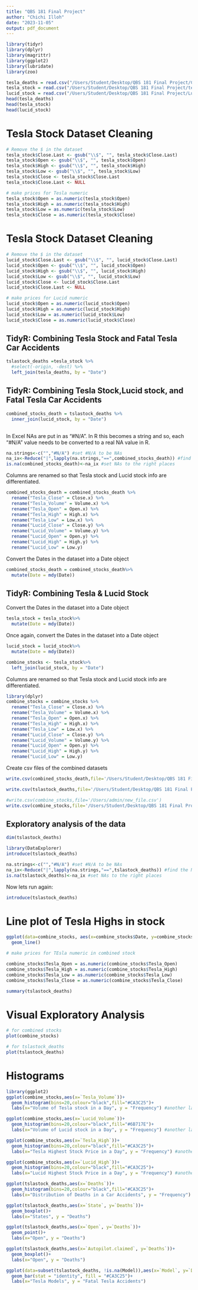 ```yaml
---
title: "QBS 181 Final Project"
author: "Chichi Illoh"
date: "2023-11-05"
output: pdf_document
---
```

```r

library(tidyr)
library(dplyr)
library(magrittr)
library(ggplot2)
library(lubridate)
library(zoo)
```


```r
tesla_deaths = read.csv("/Users/Student/Desktop/QBS 181 Final Project/CleanTesla_Deaths  (1).csv")
tesla_stock = read.csv("/Users/Student/Desktop/QBS 181 Final Project/tesla_stock.csv")
lucid_stock = read.csv("/Users/Student/Desktop/QBS 181 Final Project/Lucid_stock.csv")
head(tesla_deaths)
head(tesla_stock)
head(lucid_stock)
```
# Tesla Stock Dataset Cleaning
```r
# Remove the $ in the dataset
tesla_stock$Close.Last <- gsub("\\$", "", tesla_stock$Close.Last)
tesla_stock$Open <- gsub("\\$", "", tesla_stock$Open)
tesla_stock$High <- gsub("\\$", "", tesla_stock$High)
tesla_stock$Low <- gsub("\\$", "", tesla_stock$Low)
tesla_stock$Close <- tesla_stock$Close.Last
tesla_stock$Close.Last <- NULL
```


```r
# make prices for Tesla numeric
tesla_stock$Open = as.numeric(tesla_stock$Open)
tesla_stock$High = as.numeric(tesla_stock$High)
tesla_stock$Low = as.numeric(tesla_stock$Low)
tesla_stock$Close = as.numeric(tesla_stock$Close)
```

# Tesla Stock Dataset Cleaning
```r
# Remove the $ in the dataset
lucid_stock$Close.Last <- gsub("\\$", "", lucid_stock$Close.Last)
lucid_stock$Open <- gsub("\\$", "", lucid_stock$Open)
lucid_stock$High <- gsub("\\$", "", lucid_stock$High)
lucid_stock$Low <- gsub("\\$", "", lucid_stock$Low)
lucid_stock$Close <- lucid_stock$Close.Last
lucid_stock$Close.Last <- NULL
```


```r
# make prices for Lucid numeric
lucid_stock$Open = as.numeric(lucid_stock$Open)
lucid_stock$High = as.numeric(lucid_stock$High)
lucid_stock$Low = as.numeric(lucid_stock$Low)
lucid_stock$Close = as.numeric(lucid_stock$Close)

```
## TidyR: Combining Tesla Stock and Fatal Tesla Car Accidents 

```r
tslastock_deaths =tesla_stock %>%
  #select(-origin, -dest) %>% 
  left_join(tesla_deaths, by = "Date")
```

## TidyR: Combining Tesla Stock,Lucid stock, and Fatal Tesla Car Accidents 

```r

combined_stocks_death = tslastock_deaths %>%
  inner_join(lucid_stock, by = "Date")
  
```

In Excel NAs are put in as "#N/A". In R this becomes a string and so, each "#N/A" value needs to be converted to a real NA value in R. 
```r
na.strings<-c("","#N/A") #set #N/A to be NAs
na_ix<-Reduce("|",lapply(na.strings,"==",combined_stocks_death)) #find the NAs
is.na(combined_stocks_death)<-na_ix #set NAs to the right places
```

Columns are renamed so that Tesla stock and Lucid stock info are differentiated.
```r
combined_stocks_death = combined_stocks_death %>% 
  rename("Tesla_Close" = Close.x) %>% 
  rename("Tesla_Volume" = Volume.x) %>%
  rename("Tesla_Open" = Open.x) %>% 
  rename("Tesla_High" = High.x) %>%
  rename("Tesla_Low" = Low.x) %>%
  rename("Lucid_Close" = Close.y) %>% 
  rename("Lucid_Volume" = Volume.y) %>%
  rename("Lucid_Open" = Open.y) %>% 
  rename("Lucid_High" = High.y) %>%
  rename("Lucid_Low" = Low.y) 
```

Convert the Dates in the dataset into a Date object
```r
combined_stocks_death = combined_stocks_death%>%
  mutate(Date = mdy(Date))
```


## TidyR: Combining Tesla & Lucid Stock 

Convert the Dates in the dataset into a Date object
```r
tesla_stock = tesla_stock%>%
  mutate(Date = mdy(Date))
```

Once again, convert the Dates in the dataset into a Date object
```r
lucid_stock = lucid_stock%>%
  mutate(Date = mdy(Date))
```

```r
combine_stocks <- tesla_stock%>%
  left_join(lucid_stock, by = "Date")
```


Columns are renamed so that Tesla stock and Lucid stock info are differentiated.
```r
library(dplyr)
combine_stocks = combine_stocks %>% 
  rename("Tesla_Close" = Close.x) %>% 
  rename("Tesla_Volume" = Volume.x) %>%
  rename("Tesla_Open" = Open.x) %>% 
  rename("Tesla_High" = High.x) %>%
  rename("Tesla_Low" = Low.x) %>%
  rename("Lucid_Close" = Close.y) %>% 
  rename("Lucid_Volume" = Volume.y) %>%
  rename("Lucid_Open" = Open.y) %>% 
  rename("Lucid_High" = High.y) %>%
  rename("Lucid_Low" = Low.y) 
```


Create csv files of the combined datasets
```r
write.csv(combined_stocks_death,file='/Users/Student/Desktop/QBS 181 Final Project/combined_stocks_death.csv')
```

```r
write.csv(tslastock_deaths,file='/Users/Student/Desktop/QBS 181 Final Project/tslastock_deaths.csv')
```

```r
#write.csv(combine_stocks,file='/Users/admin/new_file.csv')
write.csv(combine_stocks,file='/Users/Student/Desktop/QBS 181 Final Project/combine_stocks.csv')
```







## Exploratory analysis of the data


```r
dim(tslastock_deaths)
```

```r
library(DataExplorer)
introduce(tslastock_deaths)
```

```r
na.strings<-c("","#N/A") #set #N/A to be NAs
na_ix<-Reduce("|",lapply(na.strings,"==",tslastock_deaths)) #find the NAs
is.na(tslastock_deaths)<-na_ix #set NAs to the right places
```


Now lets run again:

```r
introduce(tslastock_deaths)
```



# Line plot of Tesla Highs in stock
```r
ggplot(data=combine_stocks, aes(x=combine_stocks$Date, y=combine_stocks$Tesla_High, group=1)) +
  geom_line()
```

```r
# make prices for TEsla numeric in combined stock

combine_stocks$Tesla_Open = as.numeric(combine_stocks$Tesla_Open)
combine_stocks$Tesla_High = as.numeric(combine_stocks$Tesla_High)
combine_stocks$Tesla_Low = as.numeric(combine_stocks$Tesla_Low)
combine_stocks$Tesla_Close = as.numeric(combine_stocks$Tesla_Close)
```


```r
summary(tslastock_deaths)
```

# Visual Exploratory Analysis
```r
# for combined stocks
plot(combine_stocks)
```

```r
# for tslastock_deaths
plot(tslastock_deaths)
```


# Histograms

```r
library(ggplot2)
ggplot(combine_stocks,aes(x=`Tesla_Volume`))+ 
  geom_histogram(bins=20,colour="black",fill="#CA3C25")+
  labs(x="Volume of Tesla stock in a Day", y = "Frequency") #another layer!

```

```r
ggplot(combine_stocks,aes(x=`Lucid_Volume`))+ 
  geom_histogram(bins=20,colour="black",fill="#6B717E")+
  labs(x="Volume of Lucid stock in a Day", y = "Frequency") #another layer!

```


```r
ggplot(combine_stocks,aes(x=`Tesla_High`))+ 
  geom_histogram(bins=20,colour="black",fill="#CA3C25")+
  labs(x="Tesla Highest Stock Price in a Day", y = "Frequency") #another layer!

```


```r
ggplot(combine_stocks,aes(x=`Lucid_High`))+ 
  geom_histogram(bins=20,colour="black",fill="#CA3C25")+
  labs(x="Lucid Highest Stock Price in a Day", y = "Frequency") #another layer!

```

```r
ggplot(tslastock_deaths,aes(x=`Deaths`))+ 
  geom_histogram(bins=20,colour="black",fill="#CA3C25")+
  labs(x="Distribution of Deaths in a Car Accidents", y = "Frequency") #another layer!

```

```r
ggplot(tslastock_deaths,aes(x=`State`, y=`Deaths`))+ 
  geom_boxplot()+
  labs(x="States", y = "Deaths")

```


```r
ggplot(tslastock_deaths,aes(x=`Open`, y=`Deaths`))+ 
  geom_point()+
  labs(x="Open", y = "Deaths")

```


```r
ggplot(tslastock_deaths,aes(x=`Autopilot.claimed`, y=`Deaths`))+ 
  geom_boxplot()+
  labs(x="Open", y = "Deaths")

```

```r
ggplot(data=subset(tslastock_deaths, !is.na(Model)),aes(x=`Model`, y=`Deaths`))+ 
  geom_bar(stat = "identity", fill = "#CA3C25")+
  labs(x="Tesla Models", y = "Fatal Tesla Accidents")

```